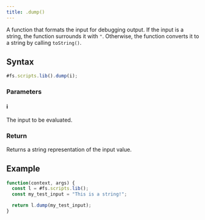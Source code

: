 ```yaml
---
title: .dump()
---
```


A function that formats the input for debugging output.
If the input is a string, the function surrounds it with `"`. Otherwise, the function converts it to a string by calling `toString()`.

## Syntax

```js
#fs.scripts.lib().dump(i);
```

### Parameters

#### i

The input to be evaluated.

### Return

Returns a string representation of the input value.

## Example

```js
function(context, args) {
  const l = #fs.scripts.lib();
  const my_test_input = "This is a string!";

  return l.dump(my_test_input);
}
```
